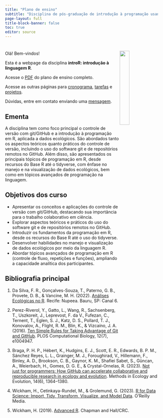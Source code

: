 ```yaml
---
title: "Plano de ensino"
subtitle: "Disciplina de pós-graduação de introdução à programação usando a linguagem R com foco em dados ecológicos."
page-layout: full
title-block-banner: false
toc: true
editor: source
---
```


# <img src="../img/featured-hex.png" align="right" width="25%" min-width="100px"/>

Olá! Bem-vindos!

Esta é a webpage da disciplina **introR: introdução à linguagem R**.

Acesse o [PDF](/syllabus/syllabus.pdf) do plano de ensino completo.

Acesse as outras páginas para [cronograma](/schedule), [tarefas](/task) e [projetos](/project).

Dúvidas, entre em contato enviando uma [mensagem](/contact.qmd).

## Ementa

A disciplina tem como foco principal o controle de versão com git/GitHub e a introdução à programação em R, aplicada a dados ecológicos. São abordados tanto os aspectos teóricos quanto práticos do controle de versão, incluindo o uso do software git e de repositórios remotos no GitHub. Além disso, são apresentados os principais tópicos de programação em R, desde recursos do Base R até o tidyverse, com ênfase no manejo e na visualização de dados ecológicos, bem como em tópicos avançados de programação na linguagem.

## Objetivos dos curso

-	Apresentar os conceitos e aplicações do controle de versão com git/GitHub, destacando sua importância para o trabalho colaborativo em ciência.
-	Explorar aspectos teóricos e práticos do uso do software git e de repositórios remotos no GitHub.
-	Introduzir os fundamentos da programação em R, desde os recursos do Base R até o uso do tidyverse.
-	Desenvolver habilidades no manejo e visualização de dados ecológicos por meio da linguagem R.
-	Abordar tópicos avançados de programação em R (controle de fluxo, repetições e funções), ampliando a capacidade analítica dos participantes.

## Bibliografia principal

1. Da Silva, F. R., Gonçalves-Souza, T., Paterno, G. B., Provete, D. B., & Vancine, M. H. (2022). [Análises Ecológicas no R](https://analises-ecologicas.com/). Recife: Nupeea. Bauru, SP: Canal 6.

2. Perez-Riverol, Y., Gatto, L., Wang, R., Sachsenberg, T., Uszkoreit, J., Leprevost, F. da V., Fufezan, C., Ternent, T., Eglen, S. J., Katz, D. S., Pollard, T. J., Konovalov, A., Flight, R. M., Blin, K., & Vizcaíno, J. A. (2016). [Ten Simple Rules for Taking Advantage of Git and GitHub](https://doi.org/10.1371/journal.pcbi.1004947). PLOS Computational Biology, 12(7), e1004947. 

3. Braga, P. H. P., Hébert, K., Hudgins, E. J., Scott, E. R., Edwards, B. P. M., Sánchez Reyes, L. L., Grainger, M. J., Foroughirad, V., Hillemann, F., Binley, A. D., Brookson, C. B., Gaynor, K. M., Shafiei Sabet, S., Güncan, A., Weierbach, H., Gomes, D. G. E., & Crystal-Ornelas, R. (2023). [Not just for programmers: How GitHub can accelerate collaborative and reproducible research in ecology and evolution](https://doi.org/10.1111/2041-210X.14108). Methods in Ecology and Evolution, 14(6), 1364–1380. 

4. Wickham, H., Cetinkaya-Rundel, M., & Grolemund, G. (2023). [R for Data Science: Import, Tidy, Transform, Visualize, and Model Data](https://r4ds.hadley.nz/). O’Reilly Media.

5. Wickham, H. (2019). [Advanced R](https://adv-r.hadley.nz/). Chapman and Hall/CRC.

<style>
#topBtn {
  display: none;
  position: fixed;
  bottom: 105px; /* um pouco acima do fundo */
  left: 50%;
  transform: translateX(-50%);
  padding: 10px 14px;
  font-size: 20px;
  border: none;
  border-radius: 6px;
  background-color: #2381df; 
  color: white;
  cursor: pointer;
  box-shadow: 0 2px 6px rgba(0,0,0,0.3);
  transition: background-color 0.3s;
}
#topBtn:hover {
  background-color: rgba(0, 86, 179, 0.9);
}
</style>

<button id="topBtn" onclick="window.scrollTo({top: 0, behavior: 'smooth'});">↑ Topo</button>

<script>
const btn = document.getElementById("topBtn");

window.addEventListener("scroll", () => {
  const scrollBottom = window.innerHeight + window.scrollY;
  const docHeight = document.documentElement.scrollHeight;

  if (scrollBottom >= docHeight - 200) { // aparece um pouco antes do final
    btn.style.display = "block";
  } else {
    btn.style.display = "none";
  }
});
</script>
